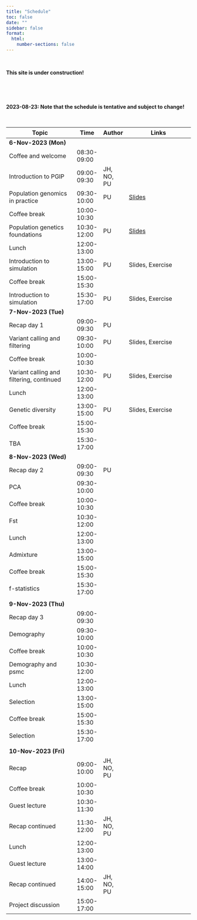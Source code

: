 ```yaml
---
title: "Schedule"
toc: false
date: ""
sidebar: false
format:
  html:
    number-sections: false
---
```


<br>

[**This site is under construction!**]{.largest}

<br>

<br>

[**2023-08-23: Note that the schedule is tentative and subject to change!**]{.largest}

<br>

<!-- markdownlint-disable MD013 -->

::: {.contents-table .column-body-outset}

| Topic                                    | Time        | Author     | Links                                   |
|------------------------------------------|-------------|------------|-----------------------------------------|
| [**6-Nov-2023 (Mon)**]{.highlight}       |             |            |                                         |
| Coffee and welcome                       | 08:30-09:00 |            |                                         |
| Introduction to PGIP                     | 09:00-09:30 | JH, NO, PU |                                         |
| Population genomics in practice          | 09:30-10:00 | PU         | [Slides](slides/pgip/index.html)        |
| Coffee break                             | 10:00-10:30 |            |                                         |
| Population genetics foundations          | 10:30-12:00 | PU         | [Slides](slides/foundations/index.html) |
| Lunch                                    | 12:00-13:00 |            |                                         |
| Introduction to simulation               | 13:00-15:00 | PU         | Slides, Exercise                        |
| Coffee break                             | 15:00-15:30 |            |                                         |
| Introduction to simulation               | 15:30-17:00 | PU         | Slides, Exercise                        |
| [**7-Nov-2023 (Tue)**]{.highlight}       |             |            |                                         |
| Recap day 1                              | 09:00-09:30 | PU         |                                         |
| Variant calling and filtering            | 09:30-10:00 | PU         | Slides, Exercise                        |
| Coffee break                             | 10:00-10:30 |            |                                         |
| Variant calling and filtering, continued | 10:30-12:00 | PU         | Slides, Exercise                        |
| Lunch                                    | 12:00-13:00 |            |                                         |
| Genetic diversity                        | 13:00-15:00 | PU         | Slides, Exercise                        |
| Coffee break                             | 15:00-15:30 |            |                                         |
| TBA                                      | 15:30-17:00 |            |                                         |
| [**8-Nov-2023 (Wed)**]{.highlight}       |             |            |                                         |
| Recap day 2                              | 09:00-09:30 | PU         |                                         |
| PCA                                      | 09:30-10:00 |            |                                         |
| Coffee break                             | 10:00-10:30 |            |                                         |
| Fst                                      | 10:30-12:00 |            |                                         |
| Lunch                                    | 12:00-13:00 |            |                                         |
| Admixture                                | 13:00-15:00 |            |                                         |
| Coffee break                             | 15:00-15:30 |            |                                         |
| f-statistics                             | 15:30-17:00 |            |                                         |
|                                          |             |            |                                         |
| [**9-Nov-2023 (Thu)**]{.highlight}       |             |            |                                         |
| Recap day 3                              | 09:00-09:30 |            |                                         |
| Demography                               | 09:30-10:00 |            |                                         |
| Coffee break                             | 10:00-10:30 |            |                                         |
| Demography and psmc                      | 10:30-12:00 |            |                                         |
| Lunch                                    | 12:00-13:00 |            |                                         |
| Selection                                | 13:00-15:00 |            |                                         |
| Coffee break                             | 15:00-15:30 |            |                                         |
| Selection                                | 15:30-17:00 |            |                                         |
|                                          |             |            |                                         |
| [**10-Nov-2023 (Fri)**]{.highlight}      |             |            |                                         |
| Recap                                    | 09:00-10:00 | JH, NO, PU |                                         |
| Coffee break                             | 10:00-10:30 |            |                                         |
| Guest lecture                            | 10:30-11:30 |            |                                         |
| Recap continued                          | 11:30-12:00 | JH, NO, PU |                                         |
| Lunch                                    | 12:00-13:00 |            |                                         |
| Guest lecture                            | 13:00-14:00 |            |                                         |
| Recap continued                          | 14:00-15:00 | JH, NO, PU |                                         |
| Project discussion                       | 15:00-17:00 |            |                                         |

:::

<!-- markdownlint-enable -->

